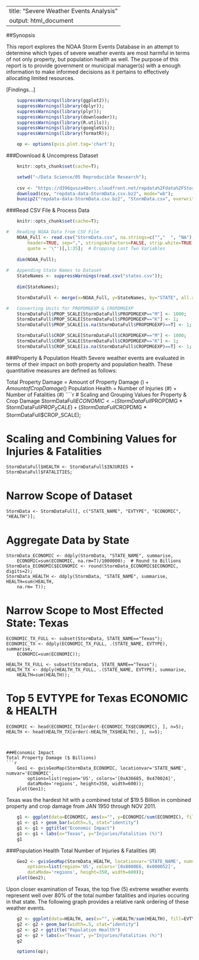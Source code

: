 <!--
    %\VignetteEngine{knitr::knitr}
    %\VignetteIndexEntry{Markdown example with knitr and googleVis}
-->

---
title: "Severe Weather Events Analysis"
output: html_document
---

##Synopsis

This report explores the NOAA Storm Events Database in an attempt to determine which types of severe weather events are most harmful in terms of not only property, but population health as well.  The purpose of this report is to provide government or municipal manager(s) with a enough information to make informed decisions as it pertains to effectively allocating limited resources.

[Findings...]


```r
    suppressWarnings(library(ggplot2));
    suppressWarnings(library(dplyr));
    suppressWarnings(library(plyr));
    suppressWarnings(library(downloader));
    suppressWarnings(library(R.utils));
    suppressWarnings(library(googleVis));
    suppressWarnings(library(formatR));
```

```r
    op <- options(gvis.plot.tag='chart');
```

###Download & Uncompress Dataset
```r
    knitr::opts_chunk$set(cache=T);

    setwd("~/Data Science/05 Reproducible Research");
    
    csv <- "https://d396qusza40orc.cloudfront.net/repdata%2Fdata%2FStormData.csv.bz2";
    download(csv, "repdata-data-StormData.csv.bz2", mode="wb");
    bunzip2("repdata-data-StormData.csv.bz2", "StormData.csv", overwrite=T);
```

###Read CSV File & Process Data
```r
    knitr::opts_chunk$set(cache=T);

#   Reading NOAA Data from CSV File
    NOAA_Full <- read.csv("StormData.csv", na.strings=c("","  ", "NA"),
        header=TRUE, sep=",", stringsAsFactors=FALSE, strip.white=TRUE, comment.char="",
        quote = '\"')[,1:35];  # Dropping Last Two Variables
    
    dim(NOAA_Full);
        
#   Appending State Names to Dataset
    StateNames <- suppressWarnings(read.csv("states.csv"));
    
    dim(StateNames);

    StormDataFull <- merge(x=NOAA_Full, y=StateNames, by="STATE", all.x=T);

#   Converting Units for PROPDMGEXP & CROPDMGEXP
    StormDataFull$PROP_SCALE[StormDataFull$PROPDMGEXP=="M"] <- 1000;
    StormDataFull$PROP_SCALE[StormDataFull$PROPDMGEXP=="K"] <- 1;
    StormDataFull$PROP_SCALE[is.na(StormDataFull$PROPDMGEXP)==T] <- 1;

    StormDataFull$CROP_SCALE[StormDataFull$CROPDMGEXP=="M"] <- 1000;
    StormDataFull$CROP_SCALE[StormDataFull$CROPDMGEXP=="K"] <- 1;
    StormDataFull$CROP_SCALE[is.na(StormDataFull$CROPDMGEXP)==T] <- 1;
```


###Property & Population Health
Severe weather events are evaluated in terms of their impact on both property and population health.  These quantitative measures are defined as follows:

Total Property Damage = Amount of Property Damage ($) + Amount of Crop Damage ($)
Population Health = Number of Injuries (#) + Number of Fatalities (#)
````r
#   Scaling and Grouping Values for Property & Crop Damage 
    StormDataFull$ECONOMIC <- (StormDataFull$PROPDMG * StormDataFull$PROP_SCALE) + 
        (StormDataFull$CROPDMG * StormDataFull$CROP_SCALE);

#   Scaling and Combining Values for Injuries & Fatalities
    StormDataFull$HEALTH <- StormDataFull$INJURIES + StormDataFull$FATALITIES;

#   Narrow Scope of Dataset
    StormData <- StormDataFull[, c("STATE_NAME", "EVTYPE", "ECONOMIC", "HEALTH")];
    
#   Aggregate Data by State
    StormData_ECONOMIC <- ddply(StormData, "STATE_NAME", summarise, 
        ECONOMIC=sum(ECONOMIC, na.rm=T)/1000000);  # Round to Billions
    StormData_ECONOMIC$ECONOMIC <- round(StormData_ECONOMIC$ECONOMIC, digits=2);
    StormData_HEALTH <- ddply(StormData, "STATE_NAME", summarise, HEALTH=sum(HEALTH, 
        na.rm= T));

#   Narrow Scope to Most Effected State: Texas
    ECONOMIC_TX_FULL <- subset(StormData, STATE_NAME=="Texas");
    ECONOMIC_TX <- ddply(ECONOMIC_TX_FULL, .(STATE_NAME, EVTYPE), summarise, 
        ECONOMIC=sum(ECONOMIC));

    HEALTH_TX_FULL <- subset(StormData, STATE_NAME=="Texas");
    HEALTH_TX <- ddply(HEALTH_TX_FULL, .(STATE_NAME, EVTYPE), summarise, 
        HEALTH=sum(HEALTH));

#   Top 5 EVTYPE for Texas ECONOMIC & HEALTH
    ECONOMIC <- head(ECONOMIC_TX[order(-ECONOMIC_TX$ECONOMIC), ], n=5);
    HEALTH <- head(HEALTH_TX[order(-HEALTH_TX$HEALTH), ], n=5);
```


###Economic Impact
Total Property Damage ($ Billions)
```r
    Geo1 <- gvisGeoMap(StormData_ECONOMIC, locationvar='STATE_NAME', numvar='ECONOMIC', 
        options=list(region='US', colors='[0xA36685, 0x470024]', 
        dataMode='regions', height=350, width=600));
    plot(Geo1);
```
Texas was the hardest hit with a combined total of $19.5 Billion in combined property and crop damage from JAN 1950 through NOV 2011.

```r
    g1 <- ggplot(data=ECONOMIC, aes(x="", y=ECONOMIC/sum(ECONOMIC), fill=EVTYPE))
    g1 <- g1 + geom_bar(width=.5, stat="identity")
    g1 <- g1 + ggtitle("Economic Impact") 
    g1 <- g1 + labs(x="Texas", y="Injuries/Fatalities (%)")
    g1
```


###Population Health
Total Number of Injuries & Fatalities (#)
```r
    Geo2 <- gvisGeoMap(StormData_HEALTH, locationvar='STATE_NAME', numvar='HEALTH', 
        options=list(region='US', colors='[0x8080E6, 0x000052]', 
        dataMode='regions', height=350, width=600));
    plot(Geo2);
```


Upon closer examination of Texas, the top five (5) extreme weather events represent well over 80% of the total number fatalities and injuries occuring in that state.  The following graph provides a relative rank ordering of these weather events.

```r
    g2 <- ggplot(data=HEALTH, aes(x="", y=HEALTH/sum(HEALTH), fill=EVTYPE))
    g2 <- g2 + geom_bar(width=.5, stat="identity")
    g2 <- g2 + ggtitle("Population Health") 
    g2 <- g2 + labs(x="Texas", y="Injuries/Fatalities (%)")
    g2
```

```r
    options(op);
```
